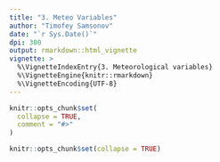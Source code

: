 ```yaml
---
title: "3. Meteo Variables"
author: "Timofey Samsonov"
date: "`r Sys.Date()`"
dpi: 300
output: rmarkdown::html_vignette
vignette: >
  %\VignetteIndexEntry{3. Meteorological variables}
  %\VignetteEngine{knitr::rmarkdown}
  %\VignetteEncoding{UTF-8}
---
```


```r
knitr::opts_chunk$set(
  collapse = TRUE,
  comment = "#>"
)

knitr::opts_chunk$set(collapse = TRUE)
```